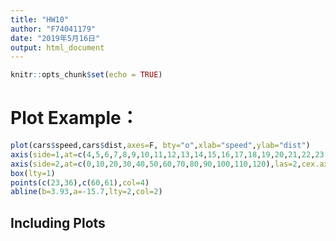 ---
title: "HW10"
author: "F74041179"
date: "2019年5月16日"
output: html_document
---

```{r setup, include=FALSE}
knitr::opts_chunk$set(echo = TRUE)
```
# Plot Example：
```{r cars, echo=TRUE}
plot(cars$speed,cars$dist,axes=F, bty="o",xlab="speed",ylab="dist")  
axis(side=1,at=c(4,5,6,7,8,9,10,11,12,13,14,15,16,17,18,19,20,21,22,23,24,25,26),las=0,cex.axis=0.5) 
axis(side=2,at=c(0,10,20,30,40,50,60,70,80,90,100,110,120),las=2,cex.axis=0.5) 
box(lty=1)
points(c(23,36),c(60,61),col=4)
abline(b=3.93,a=-15.7,lty=2,col=2)
```

## Including Plots

